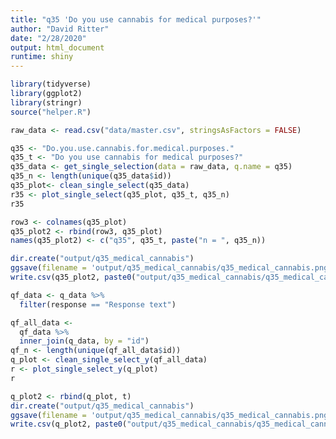 ```yaml
---
title: "q35 'Do you use cannabis for medical purposes?'"
author: "David Ritter"
date: "2/28/2020"
output: html_document
runtime: shiny
---
```


```r
library(tidyverse)
library(ggplot2)
library(stringr)
source("helper.R")
```

```r
raw_data <- read.csv("data/master.csv", stringsAsFactors = FALSE)
```

```r
q35 <- "Do.you.use.cannabis.for.medical.purposes."
q35_t <- "Do you use cannabis for medical purposes?"
q35_data <- get_single_selection(data = raw_data, q.name = q35)
q35_n <- length(unique(q35_data$id))
q35_plot<- clean_single_select(q35_data)
r35 <- plot_single_select(q35_plot, q35_t, q35_n)
r35
```

```r
row3 <- colnames(q35_plot)
q35_plot2 <- rbind(row3, q35_plot)
names(q35_plot2) <- c("q35", q35_t, paste("n = ", q35_n))
```

```r
dir.create("output/q35_medical_cannabis")
ggsave(filename = 'output/q35_medical_cannabis/q35_medical_cannabis.png', plot = r35, device = 'png')
write.csv(q35_plot2, paste0("output/q35_medical_cannabis/q35_medical_cannabis_", q35_n,".csv"), row.names=F)
```







```r
qf_data <- q_data %>%
  filter(response == "Response text")
```

```r
qf_all_data <- 
  qf_data %>%
  inner_join(q_data, by = "id")
qf_n <- length(unique(qf_all_data$id))
q_plot <- clean_single_select_y(qf_all_data)
r <- plot_single_select_y(q_plot)
r
```

```r
q_plot2 <- rbind(q_plot, t)
dir.create("output/q35_medical_cannabis")
ggsave(filename = 'output/q35_medical_cannabis/q35_medical_cannabis.png', plot = r, device = 'png')
write.csv(q_plot2, paste0("output/q35_medical_cannabis/q35_medical_cannabis_", qf_n,".csv"), row.names=F)
```